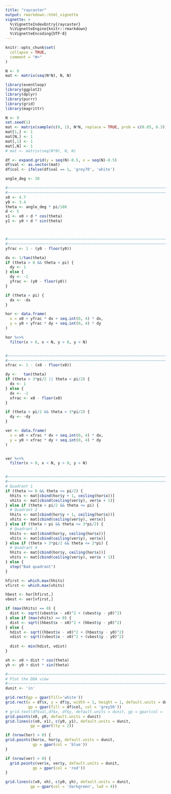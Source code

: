 ```yaml
---
title: "raycaster"
output: rmarkdown::html_vignette
vignette: >
  %\VignetteIndexEntry{raycaster}
  %\VignetteEngine{knitr::rmarkdown}
  %\VignetteEncoding{UTF-8}
---
```


```r
knitr::opts_chunk$set(
  collapse = TRUE,
  comment = "#>"
)
```


```r
N <- 9
mat <- matrix(seq(N*N), N, N)
```


```r
library(eventloop)
library(ggplot2)
library(dplyr)
library(purrr)
library(grid)
library(magrittr)

N <- 9
set.seed(1)
mat <- matrix(sample(c(0, 1), N*N, replace = TRUE, prob = c(0.85, 0.3)), N, N)
mat[1,] <- 1
mat[N,] <- 1
mat[,1] <- 1
mat[,N] <- 1
# mat <- matrix(seq(N*N), N, N)

df <- expand.grid(y = seq(N)-0.5, x = seq(N)-0.5)
df$val <- as.vector(mat)
df$col <- ifelse(df$val == 1, 'grey70', 'white')

angle_deg <- 30

#~~~~~~~~~~~~~~~~~~~~~~~~~~~~~~~~~~~~~~~~~~~~~~~~~~~~~~~~~~~~~~~~~~~~~~~~~~~~~
#~~~~~~~~~~~~~~~~~~~~~~~~~~~~~~~~~~~~~~~~~~~~~~~~~~~~~~~~~~~~~~~~~~~~~~~~~~~~~
x0 <- 4.7
y0 <- 3.4
theta <- angle_deg * pi/180
d <- 5
x1 <- x0 + d * cos(theta)
y1 <- y0 + d * sin(theta)



#~~~~~~~~~~~~~~~~~~~~~~~~~~~~~~~~~~~~~~~~~~~~~~~~~~~~~~~~~~~~~~~~~~~~~~~~~~~~~
#~~~~~~~~~~~~~~~~~~~~~~~~~~~~~~~~~~~~~~~~~~~~~~~~~~~~~~~~~~~~~~~~~~~~~~~~~~~~~
yfrac <- 1 - (y0 - floor(y0))

dx <- 1/tan(theta)
if (theta > 0 && theta < pi) {
  dy <- 1
} else {
  dy <- -1
  yfrac <- (y0 - floor(y0))
}

if (theta > pi) {
  dx <- -dx
}

hor <- data.frame(
  x = x0 + yfrac * dx + seq.int(0, 4) * dx,
  y = y0 + yfrac * dy + seq.int(0, 4) * dy
)

hor %<>%
  filter(x > 0, x < N, y > 0, y < N)


#~~~~~~~~~~~~~~~~~~~~~~~~~~~~~~~~~~~~~~~~~~~~~~~~~~~~~~~~~~~~~~~~~~~~~~~~~~~~~
#~~~~~~~~~~~~~~~~~~~~~~~~~~~~~~~~~~~~~~~~~~~~~~~~~~~~~~~~~~~~~~~~~~~~~~~~~~~~~
xfrac <- 1 - (x0 - floor(x0))

dy <-   tan(theta)
if (theta > 3*pi/2 || theta < pi/2) {
  dx <- 1
} else {
  dx <- -1
  xfrac <- x0 - floor(x0)
}

if (theta > pi/2 && theta < 3*pi/2) {
  dy <- -dy
}

ver <- data.frame(
  x = x0 + xfrac * dx + seq.int(0, 4) * dx,
  y = y0 + xfrac * dy + seq.int(0, 4) * dy
)


ver %<>%
  filter(x > 0, x < N, y > 0, y < N)


#~~~~~~~~~~~~~~~~~~~~~~~~~~~~~~~~~~~~~~~~~~~~~~~~~~~~~~~~~~~~~~~~~~~~~~~~~~~~~
#~~~~~~~~~~~~~~~~~~~~~~~~~~~~~~~~~~~~~~~~~~~~~~~~~~~~~~~~~~~~~~~~~~~~~~~~~~~~~
# Quadrant 1
if (theta >= 0 && theta <= pi/2) {
  hhits <- mat[cbind(hor$y + 1, ceiling(hor$x))]
  vhits <- mat[cbind(ceiling(ver$y), ver$x + 1)]
} else if (theta > pi/2 && theta <= pi) {
  # Quadrant 2
  hhits <- mat[cbind(hor$y + 1, ceiling(hor$x))]
  vhits <- mat[cbind(ceiling(ver$y), ver$x)]
} else if (theta > pi && theta <= 3*pi/2) {
  # Quadrant 3
  hhits <- mat[cbind(hor$y, ceiling(hor$x))]
  vhits <- mat[cbind(ceiling(ver$y), ver$x)]
} else if (theta > 3*pi/2 && theta <= 2*pi) {
  # Quadrant 4
  hhits <- mat[cbind(hor$y, ceiling(hor$x))]
  vhits <- mat[cbind(ceiling(ver$y), ver$x + 1)]
} else {
  stop("Bad quadrant")
}

hfirst <- which.max(hhits)
vfirst <- which.max(vhits)

hbest <- hor[hfirst,]
vbest <- ver[vfirst,]

if (max(hhits) == 0) {
  dist <- sqrt((vbest$x - x0)^2 + (vbest$y - y0)^2)
} else if (max(vhits) == 0) {
  dist <- sqrt((hbest$x - x0)^2 + (hbest$y - y0)^2)
} else {
  hdist <- sqrt((hbest$x - x0)^2 + (hbest$y - y0)^2)
  vdist <- sqrt((vbest$x - x0)^2 + (vbest$y - y0)^2)
  
  dist <- min(hdist, vdist)
}

xh <- x0 + dist * cos(theta)
yh <- y0 + dist * sin(theta)

#~~~~~~~~~~~~~~~~~~~~~~~~~~~~~~~~~~~~~~~~~~~~~~~~~~~~~~~~~~~~~~~~~~~~~~~~~~~~~
# Plot the DDA view
#~~~~~~~~~~~~~~~~~~~~~~~~~~~~~~~~~~~~~~~~~~~~~~~~~~~~~~~~~~~~~~~~~~~~~~~~~~~~~
dunit <- 'in'

grid.rect(gp = gpar(fill='white'))
grid.rect(x = df$x, y = df$y, width = 1, height = 1, default.units = dunit,
          gp = gpar(fill = df$col, col = 'grey50'))
# grid.text(df$val,df$x, df$y, default.units = dunit, gp = gpar(col = 'grey40'))
grid.points(x0, y0, default.units = dunit)
grid.lines(c(x0, x1), c(y0, y1), default.units = dunit,
           gp = gpar(lty = 2))

if (nrow(hor) > 0) {
grid.points(hor$x, hor$y, default.units = dunit,
            gp = gpar(col = 'blue'))
}

if (nrow(ver) > 0) {
  grid.points(ver$x, ver$y, default.units = dunit,
            gp = gpar(col = 'red'))
}

grid.lines(c(x0, xh), c(y0, yh), default.units = dunit, 
           gp = gpar(col = 'darkgreen', lwd = 4))


```






